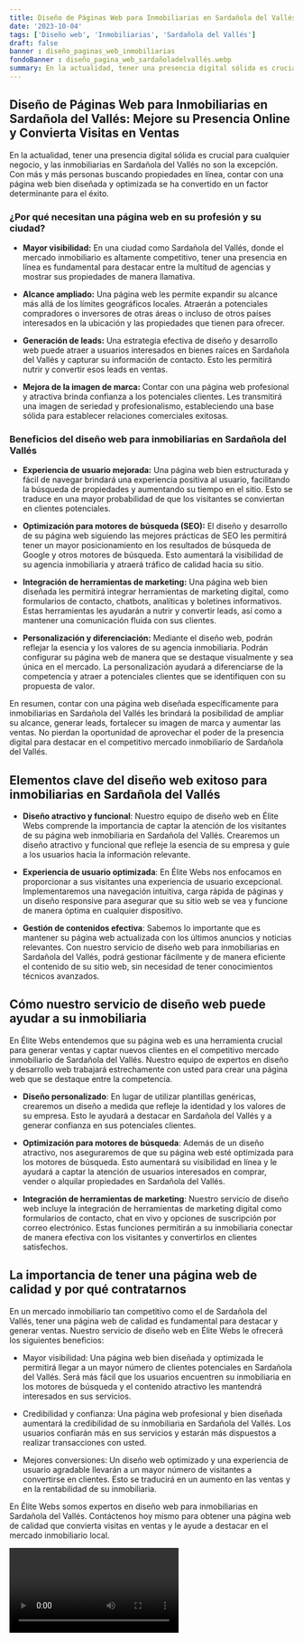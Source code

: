 ```yaml
---
title: Diseño de Páginas Web para Inmobiliarias en Sardañola del Vallés
date: '2023-10-04'
tags: ['Diseño web', 'Inmobiliarias', 'Sardañola del Vallés']
draft: false
banner : diseño_paginas_web_inmobiliarias
fondoBanner : diseño_pagina_web_sardañoladelvallés.webp
summary: En la actualidad, tener una presencia digital sólida es crucial para cualquier negocio, y las inmobiliarias en Sardañola del Vallés no son la excepción. Con más y más personas buscando propiedades en línea, contar con una página web bien diseñada y optimizada se ha convertido en un factor determinante para el éxito.
---
```


## Diseño de Páginas Web para Inmobiliarias en Sardañola del Vallés: Mejore su Presencia Online y Convierta Visitas en Ventas

En la actualidad, tener una presencia digital sólida es crucial para cualquier negocio, y las inmobiliarias en Sardañola del Vallés no son la excepción. Con más y más personas buscando propiedades en línea, contar con una página web bien diseñada y optimizada se ha convertido en un factor determinante para el éxito.

### ¿Por qué necesitan una página web en su profesión y su ciudad?

- **Mayor visibilidad:** En una ciudad como Sardañola del Vallés, donde el mercado inmobiliario es altamente competitivo, tener una presencia en línea es fundamental para destacar entre la multitud de agencias y mostrar sus propiedades de manera llamativa.

- **Alcance ampliado:** Una página web les permite expandir su alcance más allá de los límites geográficos locales. Atraerán a potenciales compradores o inversores de otras áreas o incluso de otros países interesados en la ubicación y las propiedades que tienen para ofrecer.

- **Generación de leads:** Una estrategia efectiva de diseño y desarrollo web puede atraer a usuarios interesados en bienes raíces en Sardañola del Vallés y capturar su información de contacto. Esto les permitirá nutrir y convertir esos leads en ventas.

- **Mejora de la imagen de marca:** Contar con una página web profesional y atractiva brinda confianza a los potenciales clientes. Les transmitirá una imagen de seriedad y profesionalismo, estableciendo una base sólida para establecer relaciones comerciales exitosas.

### Beneficios del diseño web para inmobiliarias en Sardañola del Vallés

- **Experiencia de usuario mejorada:** Una página web bien estructurada y fácil de navegar brindará una experiencia positiva al usuario, facilitando la búsqueda de propiedades y aumentando su tiempo en el sitio. Esto se traduce en una mayor probabilidad de que los visitantes se conviertan en clientes potenciales.

- **Optimización para motores de búsqueda (SEO):** El diseño y desarrollo de su página web siguiendo las mejores prácticas de SEO les permitirá tener un mayor posicionamiento en los resultados de búsqueda de Google y otros motores de búsqueda. Esto aumentará la visibilidad de su agencia inmobiliaria y atraerá tráfico de calidad hacia su sitio.

- **Integración de herramientas de marketing:** Una página web bien diseñada les permitirá integrar herramientas de marketing digital, como formularios de contacto, chatbots, analíticas y boletines informativos. Estas herramientas les ayudarán a nutrir y convertir leads, así como a mantener una comunicación fluida con sus clientes.

- **Personalización y diferenciación:** Mediante el diseño web, podrán reflejar la esencia y los valores de su agencia inmobiliaria. Podrán configurar su página web de manera que se destaque visualmente y sea única en el mercado. La personalización ayudará a diferenciarse de la competencia y atraer a potenciales clientes que se identifiquen con su propuesta de valor.

En resumen, contar con una página web diseñada específicamente para inmobiliarias en Sardañola del Vallés les brindará la posibilidad de ampliar su alcance, generar leads, fortalecer su imagen de marca y aumentar las ventas. No pierdan la oportunidad de aprovechar el poder de la presencia digital para destacar en el competitivo mercado inmobiliario de Sardañola del Vallés.

<GifSeo />

<Cta />

## Elementos clave del diseño web exitoso para inmobiliarias en Sardañola del Vallés

- **Diseño atractivo y funcional**: Nuestro equipo de diseño web en Élite Webs comprende la importancia de captar la atención de los visitantes de su página web inmobiliaria en Sardañola del Vallés. Crearemos un diseño atractivo y funcional que refleje la esencia de su empresa y guíe a los usuarios hacia la información relevante.

- **Experiencia de usuario optimizada**: En Élite Webs nos enfocamos en proporcionar a sus visitantes una experiencia de usuario excepcional. Implementaremos una navegación intuitiva, carga rápida de páginas y un diseño responsive para asegurar que su sitio web se vea y funcione de manera óptima en cualquier dispositivo.

- **Gestión de contenidos efectiva**: Sabemos lo importante que es mantener su página web actualizada con los últimos anuncios y noticias relevantes. Con nuestro servicio de diseño web para inmobiliarias en Sardañola del Vallés, podrá gestionar fácilmente y de manera eficiente el contenido de su sitio web, sin necesidad de tener conocimientos técnicos avanzados.

## Cómo nuestro servicio de diseño web puede ayudar a su inmobiliaria

En Élite Webs entendemos que su página web es una herramienta crucial para generar ventas y captar nuevos clientes en el competitivo mercado inmobiliario de Sardañola del Vallés. Nuestro equipo de expertos en diseño y desarrollo web trabajará estrechamente con usted para crear una página web que se destaque entre la competencia.

- **Diseño personalizado**: En lugar de utilizar plantillas genéricas, crearemos un diseño a medida que refleje la identidad y los valores de su empresa. Esto le ayudará a destacar en Sardañola del Vallés y a generar confianza en sus potenciales clientes.

- **Optimización para motores de búsqueda**: Además de un diseño atractivo, nos aseguraremos de que su página web esté optimizada para los motores de búsqueda. Esto aumentará su visibilidad en línea y le ayudará a captar la atención de usuarios interesados en comprar, vender o alquilar propiedades en Sardañola del Vallés.

- **Integración de herramientas de marketing**: Nuestro servicio de diseño web incluye la integración de herramientas de marketing digital como formularios de contacto, chat en vivo y opciones de suscripción por correo electrónico. Estas funciones permitirán a su inmobiliaria conectar de manera efectiva con los visitantes y convertirlos en clientes satisfechos.

## La importancia de tener una página web de calidad y por qué contratarnos

En un mercado inmobiliario tan competitivo como el de Sardañola del Vallés, tener una página web de calidad es fundamental para destacar y generar ventas. Nuestro servicio de diseño web en Élite Webs le ofrecerá los siguientes beneficios:

- Mayor visibilidad: Una página web bien diseñada y optimizada le permitirá llegar a un mayor número de clientes potenciales en Sardañola del Vallés. Será más fácil que los usuarios encuentren su inmobiliaria en los motores de búsqueda y el contenido atractivo les mantendrá interesados en sus servicios.

- Credibilidad y confianza: Una página web profesional y bien diseñada aumentará la credibilidad de su inmobiliaria en Sardañola del Vallés. Los usuarios confiarán más en sus servicios y estarán más dispuestos a realizar transacciones con usted.

- Mejores conversiones: Un diseño web optimizado y una experiencia de usuario agradable llevarán a un mayor número de visitantes a convertirse en clientes. Esto se traducirá en un aumento en las ventas y en la rentabilidad de su inmobiliaria.

En Élite Webs somos expertos en diseño web para inmobiliarias en Sardañola del Vallés. Contáctenos hoy mismo para obtener una página web de calidad que convierta visitas en ventas y le ayude a destacar en el mercado inmobiliario local.

<Video />

<CtaBot job='Inmobiliarias' city='Sardañola del Vallés'/>

<Gmaps query='Sardañola del Vallés+españa+maps' />